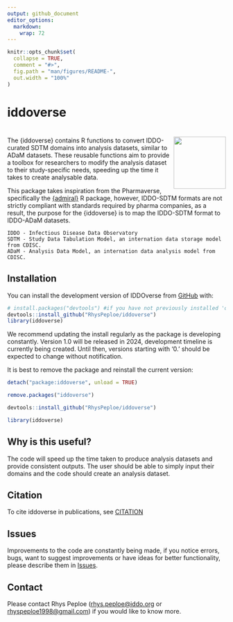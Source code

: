 ```yaml
---
output: github_document
editor_options: 
  markdown: 
    wrap: 72
---
```


```r
knitr::opts_chunk$set(
  collapse = TRUE,
  comment = "#>",
  fig.path = "man/figures/README-",
  out.width = "100%"
)
```

# iddoverse
<!-- badges: start -->
# <img src="man/figures/logo.png" align="right" height="120"/>
<!-- badges: end -->
The {iddoverse} contains R functions to convert IDDO-curated SDTM
domains into analysis datasets, similar to ADaM datasets. These reusable
functions aim to provide a toolbox for researchers to modify the
analysis dataset to their study-specific needs, speeding up the time it
takes to create analysable data.

This package takes inspiration from the Pharmaverse, specifically the
[{admiral}](https://github.com/pharmaverse/admiral) R package, however,
IDDO-SDTM formats are not strictly compliant with standards required by
pharma companies, as a result, the purpose for the {iddoverse} is to map
the IDDO-SDTM format to IDDO-ADaM datasets.

```         
IDDO - Infectious Disease Data Observatory
SDTM - Study Data Tabulation Model, an internation data storage model from CDISC.
ADaM - Analysis Data Model, an internation data analysis model from CDISC.
```

## Installation

You can install the development version of IDDOverse from
[GitHub](https://github.com/) with:

```r
# install.packages("devtools") #if you have not previously installed 'devtools' on your machine
devtools::install_github("RhysPeploe/iddoverse")
library(iddoverse)
```

We recommend updating the install regularly as the package is developing
constantly. Version 1.0 will be released in 2024, development timeline
is currently being created. Until then, versions starting with '0.'
should be expected to change without notification.

It is best to remove the package and reinstall the current version:

```r
detach("package:iddoverse", unload = TRUE)

remove.packages("iddoverse")

devtools::install_github("RhysPeploe/iddoverse")

library(iddoverse)
```

## Why is this useful?

The code will speed up the time taken to produce analysis datasets and
provide consistent outputs. The user should be able to simply input
their domains and the code should create an analysis dataset.

## Citation

To cite iddoverse in publications, see
[CITATION](https://github.com/RhysPeploe/iddoverse/blob/main/inst/CITATION)

## Issues

Improvements to the code are constantly being made, if you notice
errors, bugs, want to suggest improvements or have ideas for better
functionality, please describe them in
[Issues](https://github.com/RhysPeploe/iddoverse/issues).

## Contact

Please contact Rhys Peploe
([rhys.peploe\@iddo.org](mailto:rhys.peploe@iddo.org){.email} or
[rhyspeploe1998\@gmail.com](mailto:rhyspeploe1998@gmail.com){.email}) if
you would like to know more.
